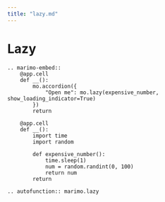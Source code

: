 ```yaml
---
title: "lazy.md"
---
```


# Lazy

```{eval-rst}
.. marimo-embed::
    @app.cell
    def __():
        mo.accordion({
            "Open me": mo.lazy(expensive_number, show_loading_indicator=True)
        })
        return

    @app.cell
    def __():
        import time
        import random

        def expensive_number():
            time.sleep(1)
            num = random.randint(0, 100)
            return num
        return
```

```{eval-rst}
.. autofunction:: marimo.lazy
```
